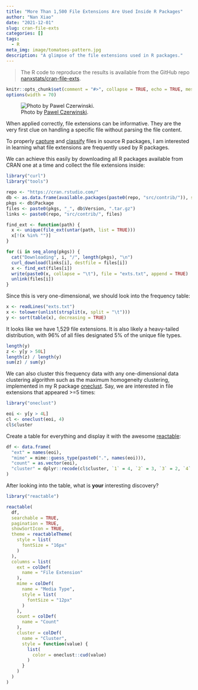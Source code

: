 ```yaml
---
title: "More Than 1,500 File Extensions Are Used Inside R Packages"
author: "Nan Xiao"
date: "2021-12-01"
slug: cran-file-exts
categories: []
tags:
  - R
meta_img: image/tomatoes-pattern.jpg
description: "A glimpse of the file extensions used in R packages."
---
```


> The R code to reproduce the results is available from the GitHub repo
> [nanxstats/cran-file-exts](https://github.com/nanxstats/cran-file-exts).

```r
knitr::opts_chunk$set(comment = "#>", collapse = TRUE, echo = TRUE, message = FALSE)
options(width = 70)
```

![Photo by [Pawel Czerwinski](https://unsplash.com/photos/3T4rfR_XZf0).](/image/tomatoes-pattern.jpg)

When applied correctly, file extensions can be informative.
They are the very first clue on handling a specific file
without parsing the file content.

To properly [capture](https://github.com/Merck/pkglite/issues/20) and
[classify](https://github.com/Merck/pkglite/issues/18) files in
source R packages, I am interested in learning what file extensions
are frequently used by R packages.

We can achieve this easily by downloading all R packages available
from CRAN one at a time and collect the file extensions inside:

```r
library("curl")
library("tools")

repo <- "https://cran.rstudio.com/"
db <- as.data.frame(available.packages(paste0(repo, "src/contrib/")), stringsAsFactors = FALSE)
pkgs <- db$Package
files <- paste0(pkgs, "_", db$Version, ".tar.gz")
links <- paste0(repo, "src/contrib/", files)

find_ext <- function(path) {
  x <- unique(file_ext(untar(path, list = TRUE)))
  x[!(x %in% "")]
}

for (i in seq_along(pkgs)) {
  cat("Downloading", i, "/", length(pkgs), "\n")
  curl_download(links[i], destfile = files[i])
  x <- find_ext(files[i])
  write(paste0(x, collapse = "\t"), file = "exts.txt", append = TRUE)
  unlink(files[i])
}
```

Since this is very one-dimensional, we should look into the frequency table:

```r
x <- readLines("exts.txt")
x <- tolower(unlist(strsplit(x, split = "\t")))
y <- sort(table(x), decreasing = TRUE)
```

It looks like we have 1,529 file extensions.
It is also likely a heavy-tailed distribution,
with 96\% of all files designated 5\% of the unique file types.

```r
length(y)
z <- y[y > 50L]
length(z) / length(y)
sum(z) / sum(y)
```

We can also cluster this frequency data with any one-dimensional data
clustering algorithm such as the maximum homogeneity clustering,
implemented in my R package [oneclust](https://nanx.me/oneclust/).
Say, we are interested in file extensions that appeared >=5 times:

```r
library("oneclust")

eoi <- y[y > 4L]
cl <- oneclust(eoi, 4)
cl$cluster
```

Create a table for everything and display it with the awesome
[reactable](https://glin.github.io/reactable/):

```r
df <- data.frame(
  "ext" = names(eoi),
  "mime" = mime::guess_type(paste0(".", names(eoi))),
  "count" = as.vector(eoi),
  "cluster" = dplyr::recode(cl$cluster, `1` = 4, `2` = 3, `3` = 2, `4` = 1)
)
```

After looking into the table, what is **your** interesting discovery?

```r
library("reactable")

reactable(
  df,
  searchable = TRUE,
  pagination = TRUE,
  showSortIcon = TRUE,
  theme = reactableTheme(
    style = list(
      fontSize = "16px"
    )
  ),
  columns = list(
    ext = colDef(
      name = "File Extension"
    ),
    mime = colDef(
      name = "Media Type",
      style = list(
        fontSize = "12px"
      )
    ),
    count = colDef(
      name = "Count"
    ),
    cluster = colDef(
      name = "Cluster",
      style = function(value) {
        list(
          color = oneclust::cud(value)
        )
      }
    )
  )
)
```
